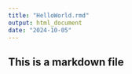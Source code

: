 ```yaml
---
title: "HelloWorld.rmd"
output: html_document
date: "2024-10-05"
---
```

## This is a markdown file
